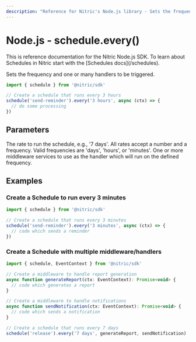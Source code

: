 ```yaml
---
description: "Reference for Nitric's Node.js library - Sets the frequency and one or many handlers to be triggered."
---
```


# Node.js - schedule.every()

<Note>
  This is reference documentation for the Nitric Node.js SDK. To learn about
  Schedules in Nitric start with the [Schedules docs](/schedules).
</Note>

Sets the frequency and one or many handlers to be triggered.

```javascript
import { schedule } from '@nitric/sdk'

// Create a schedule that runs every 3 hours
schedule('send-reminder').every('3 hours', async (ctx) => {
  // do some processing
})
```

## Parameters

<Properties>
  <Property name="rate" required type="string">
    The rate to run the schedule, e.g., '7 days'. All rates accept a number and
    a frequency. Valid frequencies are 'days', 'hours', or 'minutes'.
  </Property>
  <Property
    name="middleware"
    required
    type="EventMiddleware or EventMiddleware[]"
  >
    One or more middleware services to use as the handler which will run on the
    defined frequency.
  </Property>
</Properties>

## Examples

### Create a Schedule to run every 3 minutes

```javascript
import { schedule } from '@nitric/sdk'

// Create a schedule that runs every 3 minutes
schedule('send-reminder').every('3 minutes', async (ctx) => {
  // code which sends a reminder
})
```

### Create a Schedule with multiple middleware/handlers

```javascript
import { schedule, EventContext } from '@nitric/sdk'

// Create a middleware to handle report generation
async function generateReport(ctx: EventContext): Promise<void> {
  // code which generates a report
}

// Create a middleware to handle notifications
async function sendNotification(ctx: EventContext): Promise<void> {
  // code which sends a notification
}

// Create a schedule that runs every 7 days
schedule('release').every('7 days', generateReport, sendNotification)
```
